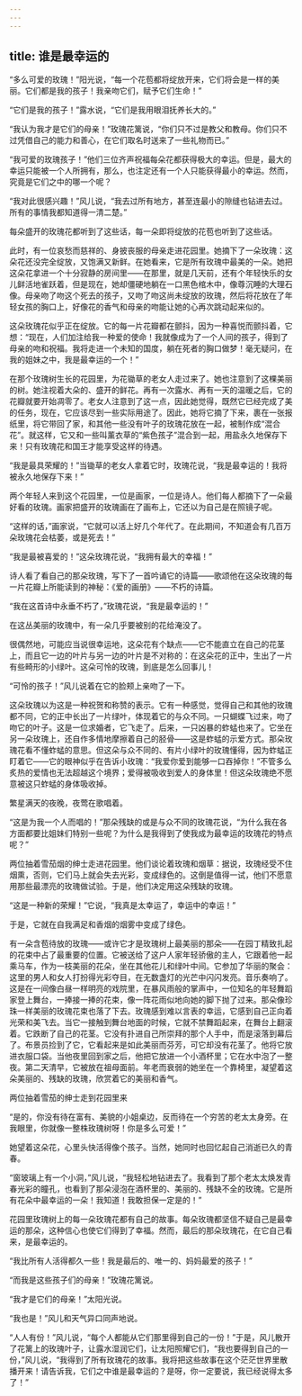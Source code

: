 ```yaml
---
---
---
```

title: 谁是最幸运的
---



“多么可爱的玫瑰！”阳光说，“每一个花苞都将绽放开来，它们将会是一样的美丽。它们都是我的孩子！我亲吻它们，赋予它们生命！”

“它们是我的孩子！”露水说，“它们是我用眼泪抚养长大的。”

“我认为我才是它们的母亲！”玫瑰花篱说，“你们只不过是教父和教母。你们只不过凭借自己的能力和善心，在它们取名时送来了一些礼物而已。”

“我可爱的玫瑰孩子！”他们三位齐声祝福每朵花都获得极大的幸运。但是，最大的幸运只能被一个人所拥有，那么，也注定还有一个人只能获得最小的幸运。然而，究竟是它们之中的哪一个呢？

“我对此很感兴趣！”风儿说，“我去过所有地方，甚至连最小的隙缝也钻进去过。所有的事情我都知道得一清二楚。”

每朵盛开的玫瑰花都听到了这些话，每一朵即将绽放的花苞也听到了这些话。

此时，有一位哀愁而慈祥的、身披丧服的母亲走进花园里。她摘下了一朵玫瑰：这朵花还没完全绽放，又饱满又新鲜。在她看来，它是所有玫瑰中最美的一朵。她把这朵花拿进一个十分寂静的房间里——在那里，就是几天前，还有个年轻快乐的女儿鲜活地雀跃着，但是现在，她却僵硬地躺在一口黑色棺木中，像尊沉睡的大理石像。母亲吻了吻这个死去的孩子，又吻了吻这尚未绽放的玫瑰，然后将花放在了年轻女孩的胸口上，好像花的香气和母亲的吻能让她的心再次跳动起来似的。

这朵玫瑰花似乎正在绽放。它的每一片花瓣都在颤抖，因为一种喜悦而颤抖着，它想：“现在，人们加注给我一种爱的使命！我就像成为了一个人间的孩子，得到了母亲的吻和祝福。我将走进一个未知的国度，躺在死者的胸口做梦！毫无疑问，在我的姐妹之中，我是最幸运的一个！”

在那个玫瑰树生长的花园里，为花锄草的老女人走过来了。她也注意到了这棵美丽的树。她注视着大朵的、盛开的鲜花。再有一次露水、再有一天的温暖之后，它的花瓣就要开始凋零了。老女人注意到了这一点，因此她觉得，既然它已经完成了美的任务，现在，它应该尽到一些实际用途了。因此，她将它摘了下来，裹在一张报纸里，将它带回了家，和其他一些没有叶子的玫瑰花放在一起，被制作成“混合花”。就这样，它又和一些叫薰衣草的“紫色孩子”混合到一起，用盐永久地保存下来！只有玫瑰花和国王才能享受这样的待遇。

“我是最具荣耀的！”当锄草的老女人拿着它时，玫瑰花说，“我是最幸运的！我将被永久地保存下来！”

两个年轻人来到这个花园里，一位是画家，一位是诗人。他们每人都摘下了一朵最好看的玫瑰。画家把盛开的玫瑰画在了画布上，它还以为自己是在照镜子呢。

“这样的话，”画家说，“它就可以活上好几个年代了。在此期间，不知道会有几百万朵玫瑰花会枯萎，或是死去！”

“我是最被喜爱的！”这朵玫瑰花说，“我拥有最大的幸福！”

诗人看了看自己的那朵玫瑰，写下了一首吟诵它的诗篇——歌颂他在这朵玫瑰的每一片花瓣上所能读到的神秘：《爱的画册》——不朽的诗篇。

“我在这首诗中永垂不朽了，”玫瑰花说，“我是最幸运的！”

在这丛美丽的玫瑰中，有一朵几乎要被别的花给淹没了。

很偶然地，可能应当说很幸运地，这朵花有个缺点——它不能直立在自己的花茎上，而且它一边的叶片与另一边的叶片是不对称的：在这朵花的正中，生出了一片有些畸形的小绿叶。这朵可怜的玫瑰，到底是怎么回事儿！

“可怜的孩子！”风儿说着在它的脸颊上亲吻了一下。

这朵玫瑰以为这是一种祝贺和称赞的表示。它有一种感觉，觉得自己和其他的玫瑰都不同，它的正中长出了一片绿叶，体现着它的与众不同。一只蝴蝶飞过来，吻了吻它的叶子。这是一位求婚者，它飞走了。后来，一只凶暴的蚱蜢也来了。它坐在另一朵玫瑰上，还自作多情地摩擦着自己的胫骨——这是蚱蜢的示爱方式。那朵玫瑰花看不懂蚱蜢的意思。但这朵与众不同的、有片小绿叶的玫瑰懂得，因为蚱蜢正盯着它——它的眼神似乎在告诉小玫瑰：“我爱你爱到能够一口吞掉你！”不管多么炙热的爱情也无法超越这个境界；爱得被吸收到爱人的身体里！但这朵玫瑰绝不愿意被这只蚱蜢的身体吸收掉。

繁星满天的夜晚，夜莺在歌唱着。

“这是为我一个人而唱的！”那朵残缺的或是与众不同的玫瑰花说，“为什么我在各方面都要比姐妹们特别一些呢？为什么是我得到了使我成为最幸运的玫瑰花的特点呢？”

两位抽着雪茄烟的绅士走进花园里。他们谈论着玫瑰和烟草：据说，玫瑰经受不住烟熏，否则，它们马上就会失去光彩，变成绿色的。这倒是值得一试，他们不愿意用那些最漂亮的玫瑰做试验。于是，他们决定用这朵残缺的玫瑰。

“这是一种新的荣耀！”它说，“我真是太幸运了，幸运中的幸运！”

于是，它就在自我满足和香烟的烟雾中变成了绿色。

有一朵含苞待放的玫瑰——或许它才是玫瑰树上最美丽的那朵——在园丁精致扎起的花束中占了最重要的位置。它被送给了这户人家年轻骄傲的主人，它跟着他一起乘马车，作为一枝美丽的花朵，坐在其他花儿和绿叶中间。它参加了华丽的聚会：这里的男人和女人打扮得光彩夺目，在无数盏灯的光芒中闪闪发亮。音乐奏响了。这是在一间像白昼一样明亮的戏院里，在暴风雨般的掌声中，一位知名的年轻舞蹈家登上舞台，一捧接一捧的花束，像一阵花雨似地向她的脚下抛了过来。那朵像珍珠一样美丽的玫瑰花束也落了下去。玫瑰感到难以言表的幸运，它感到自己正向着光荣和美飞去。当它一接触到舞台地面的时候，它就不禁舞蹈起来，在舞台上翻滚着。它跌断了自己的花茎。它没有扑进自己所崇拜的那个人手中，而是滚落到幕后了。布景员捡到了它，它看起来是如此美丽而芬芳，可它却没有花茎了。他将它放进衣服口袋。当他夜里回到家之后，他把它放进一个小酒杯里；它在水中泡了一整夜。第二天清早，它被放在祖母面前。年老而衰弱的她坐在一个靠椅里，凝望着这朵美丽的、残缺的玫瑰，欣赏着它的美丽和香气。



两位抽着雪茄的绅士走到花园里来

“是的，你没有待在富有、美貌的小姐桌边，反而待在一个穷苦的老太太身旁。在我眼里，你就像一整株玫瑰树呀！你是多么可爱！”

她望着这朵花，心里头快活得像个孩子。当然，她同时也回忆起自己消逝已久的青春。

“窗玻璃上有一个小洞，”风儿说，“我轻松地钻进去了。我看到了那个老太太焕发青春光彩的瞳孔，也看到了那朵浸泡在酒杯里的、美丽的、残缺不全的玫瑰。它是所有花朵中最幸运的一朵！我知道！我敢担保一定是的！”

花园里玫瑰树上的每一朵玫瑰花都有自己的故事。每朵玫瑰都坚信不疑自己是最幸运的那朵，这种信心也使它们得到了幸福。然而，最后的那朵玫瑰花，在它自己看来，是最幸运的。

“我比所有人活得都久一些！我是最后的、唯一的、妈妈最爱的孩子！”

“而我是这些孩子们的母亲！”玫瑰花篱说。

“我才是它们的母亲！”太阳光说。

“我也是！”风儿和天气异口同声地说。

“人人有份！”风儿说，“每个人都能从它们那里得到自己的一份！”于是，风儿散开了花篱上的玫瑰叶子，让露水湿润它们，让太阳照耀它们，“我也要得到自己的一份，”风儿说，“我得到了所有玫瑰花的故事。我将把这些故事在这个茫茫世界里散播开来！请告诉我，它们之中谁是最幸运的？是呀，你一定要说，我已经说得太多了！”